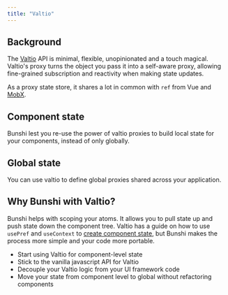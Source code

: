```yaml
---
title: "Valtio"
---
```



## Background

The [Valtio](https://valtio.pmnd.rs/) API is minimal, flexible, unopinionated and a touch magical. Valtio's proxy turns the object you pass it into a self-aware proxy, allowing fine-grained subscription and reactivity when making state updates.

As a proxy state store, it shares a lot in common with `ref` from Vue and [MobX](https://mobx.js.org/).

## Component state

Bunshi lest you re-use the power of valtio proxies to build local state for your components, instead of only globally.

<Tabs>
  <TabItem label="React">
    <CodeEditor
      files={{
        "App.tsx": valtio.ReactApp,
        "molecules.ts": {
          code: valtio.molecules2,
          active: true,
        },
      }}
      dependencies={{
        valtio: "^1.12",
        "derive-valtio": "0.1",
      }}
    />
  </TabItem>
  <TabItem label="Vue">
    <CodeEditor
      files={{
        "src/App.vue": valtio.VueApp,
        "src/Counter.vue": valtio.VueCounter,
        "src/Multiplier.vue": valtio.VueMultiplier,
        "src/useProxy.ts": valtio.useProxy,
        "src/molecules.ts": {
          code: valtio.molecules2,
          active: true,
        },
      }}
      dependencies={{
        valtio: "^1.12",
        "derive-valtio": "0.1",
        "@nanostores/vue": "^0.10",
      }}
      template="vite-vue"
    />
  </TabItem>
</Tabs>

## Global state

You can use valtio to define global proxies shared across your application.

<Tabs>
  <TabItem label="React">
    <CodeEditor
      files={{
        "App.tsx": valtio.ReactApp,
        "molecules.ts": {
          code: valtio.molecules,
          active: true,
        },
      }}
      dependencies={{
        valtio: "^1.12",
        "derive-valtio": "0.1"
      }}
    />

  </TabItem>
  <TabItem label="Vue">
    <CodeEditor
      files={{
        "src/App.vue": valtio.VueApp,
        "src/Counter.vue": valtio.VueCounter,
        "src/Multiplier.vue": valtio.VueMultiplier,
        "src/useProxy.ts": valtio.useProxy,
        "src/molecules.ts": {
          code: valtio.molecules,
          active: true,
        },
      }}
      dependencies={{
        valtio: "^1.12",
        "derive-valtio": "0.1",
        "@nanostores/vue": "^0.10",
      }}
      template="vite-vue"
    />
  </TabItem>
</Tabs>

## Why Bunshi with Valtio?

Bunshi helps with scoping your atoms. It allows you to pull state up and push state down the component tree.
Valtio has a guide on how to use `usePref` and `useContext` to [create component state](https://valtio.pmnd.rs/docs/guides/component-state),
but Bunshi makes the process more simple and your code more portable.

- Start using Valtio for component-level state
- Stick to the vanilla javascript API for Valtio
- Decouple your Valtio logic from your UI framework code
- Move your state from component level to global without refactoring components
